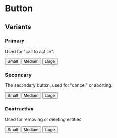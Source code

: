 
<Meta title="MDX|Button" component={Button} />

# Button

## Variants

### Primary

Used for "call to action".

<Preview>
  <div>
    <Button variant="primary" size="sm" renderAs="button" style={{ margin: '5px' }}>
      Small
    </Button>
    <Button variant="primary" size="md" renderAs="button" style={{ margin: '5px' }}>
      Medium
    </Button>
    <Button variant="primary" size="lg" renderAs="button" style={{ margin: '5px' }}>
      Large
    </Button>
  </div>
</Preview>

### Secondary

The secondary button, used for "cancel" or aborting.

<Preview>
  <div>
    <Button variant="secondary" size="sm" renderAs="button" style={{ margin: '5px' }}>
      Small
    </Button>
    <Button variant="secondary" size="md" renderAs="button" style={{ margin: '5px' }}>
      Medium
    </Button>
    <Button variant="secondary" size="lg" renderAs="button" style={{ margin: '5px' }}>
      Large
    </Button>
  </div>
</Preview>

### Destructive

Used for removing or deleting entities.

<Preview>
  <div>
    <Button variant="destructive" size="sm" renderAs="button" style={{ margin: '5px' }}>
      Small
    </Button>
    <Button variant="destructive" size="md" renderAs="button" style={{ margin: '5px' }}>
      Medium
    </Button>
    <Button variant="destructive" size="lg" renderAs="button" style={{ margin: '5px' }}>
      Large
    </Button>
  </div>
</Preview>
